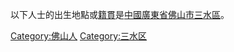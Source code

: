 以下人士的出生地點或[[籍貫|籍貫]]是[[中國|中國]][[廣東省|廣東省]][[佛山市|佛山市]][[三水區|三水區]]。

[[Category:佛山人|Category:佛山人]]
[[Category:三水区|Category:三水区]]